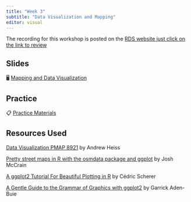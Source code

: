 ```yaml
---
title: "Week 3"
subtitle: "Data Visualization and Mapping"
editor: visual
---
```


::: callout-important
The recording for this workshop is posted on the [RDS website just click on the link to review](https://research.library.gsu.edu/dataservices/rds-workshops-recordings)
:::

## Slides

🖥️ [Mapping and Data Visualization](/slides/ggplot-presentation.html)

## Practice

📋 [Practice Materials](/files/Workshop-3.zip)

## Resources Used

[Data Visualization PMAP 8921](https://datavizs21.classes.andrewheiss.com/) by Andrew Heiss

[Pretty street maps in R with the osmdata package and ggplot](http://joshuamccrain.com/tutorials/maps/streets_tutorial.html) by Josh McCrain

[A ggplot2 Tutorial For Beautiful Plotting in R](https://cedricscherer.netlify.app/2019/08/05/a-ggplot2-tutorial-for-beautiful-plotting-in-r/) by Cédric Scherer

[A Gentle Guide to the Grammar of Graphics with ggplot2](https://www.garrickadenbuie.com/talk/gentle-ggplot2-usf-asu/) by Garrick Aden-Buie

